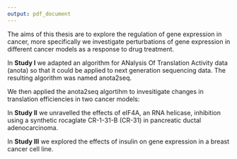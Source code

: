 ```yaml
---
output: pdf_document
---
```


\chapter{Aims of this thesis}

The aims of this thesis are to explore the regulation of gene expression in cancer, more specifically we investigate perturbations of gene expression in different cancer models as a response to drug treatment.

In **Study I** we adapted an algorithm for ANalysis Of Translation Activity data (anota) so that it could be applied to next generation sequencing data. The resulting algorithm was named anota2seq.

We then applied the anota2seq algortihm to invesitigate changes in translation efficiencies in two cancer models:

In **Study II** we unravelled the effects of eIF4A, an RNA helicase, inhibition using a synthetic rocaglate CR-1-31-B (CR-31) in pancreatic ductal adenocarcinoma.

In **Study III** we explored the effects of insulin on gene expression in a breast cancer cell line. 